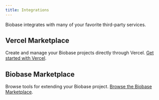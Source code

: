```yaml
---
title: Integrations
---
```


Biobase integrates with many of your favorite third-party services.

## Vercel Marketplace

Create and manage your Biobase projects directly through Vercel. [Get started with Vercel](/docs/guides/integrations/vercel-marketplace).

## Biobase Marketplace

Browse tools for extending your Biobase project. [Browse the Biobase Marketplace](/partners/integrations).
